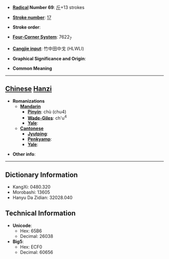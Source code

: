 * '''[[Wiktionary:Chinese radical index| Radical]] Number 69''': [[Wiktionary:Chinese radical index 斤|斤]]+13 strokes

* '''[[Wiktionary:Chinese total strokes index|Stroke number]]''': [[Wiktionary:Chinese total strokes index 17|17]]

* '''Stroke order''': 

* '''[[Wiktionary:Chinese four corner index|Four-Corner System]]''': 7622<sub>7</sub>

* '''[[Wiktionary:Chinese Cangjie index|Cangjie input]]''': 竹中田中戈 (HLWLI)

* '''Graphical Significance and Origin''': 

* '''Common Meaning'''

----

== [[Chinese]] [[Hanzi]] ==

* '''Romanizations'''
** '''[[Mandarin]]'''
*** '''[[Pinyin]]''': chù (chu4)
*** '''[[Wade-Giles]]''': ch'u<sup>4</sup>
*** '''[[Yale]]''': 
** '''[[Cantonese]]'''
*** '''[[Jyutping]]''':
*** '''[[Penkyamp]]''': 
*** '''[[Yale]]''': 

* '''Other info''': 

----

== Dictionary Information ==

* KangXi: 0480.320
* Morobashi: 13605
* Hanyu Da Zidian: 32028.040

== Technical Information ==

* '''Unicode''':
** Hex: 65B6
** Decimal: 26038
* '''Big5''':
** Hex: ECF0
** Decimal: 60656